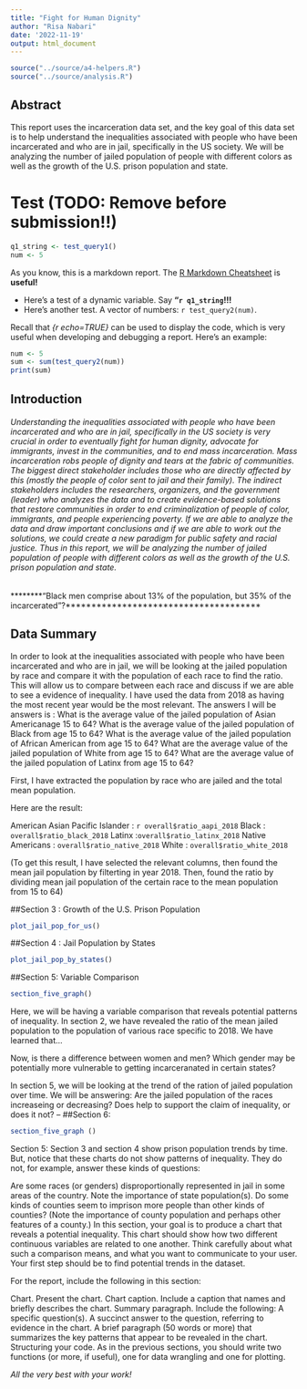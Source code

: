 ```yaml
---
title: "Fight for Human Dignity"
author: "Risa Nabari"
date: '2022-11-19'
output: html_document
---
```


```r
source("../source/a4-helpers.R")
source("../source/analysis.R")
```

## Abstract 
This report uses the incarceration data set, and the key goal of this data set is to help understand the inequalities associated with people who have been incarcerated and who are in jail, specifically in the US society. We will be analyzing the number of jailed population of people with different colors as well as the growth of the U.S. prison population and state. 

# Test (TODO: Remove before submission!!)
```r
q1_string <- test_query1()
num <- 5
```
As you know, this is a markdown report. The [R Markdown Cheatsheet](https://www.rstudio.com/wp-content/uploads/2015/02/rmarkdown-cheatsheet.pdf) is **useful!**

* Here's a test of a dynamic variable. Say **"`r q1_string`!!!** 
* Here's another test. A vector
of numbers: `r test_query2(num)`.

Recall that _{r echo=TRUE}_ can be used to display the code, 
which is very useful when developing and debugging a report. Here's an example: 

```r
num <- 5
sum <- sum(test_query2(num))
print(sum)
```

## Introduction 

###### Understanding the inequalities associated with people who have been incarcerated and who are in jail, specifically in the US society is very crucial in order to eventually fight for human dignity, advocate for immigrants, invest in the communities, and to end mass incarceration. Mass incarceration robs people of dignity and tears at the fabric of communities. The biggest direct stakeholder includes those who are directly affected by this (mostly the people of color sent to jail and their family). The indirect stakeholders includes the researchers, organizers, and the government (leader) who analyzes the data and to create evidence-based solutions that restore communities in order to end criminalization of people of color, immigrants, and people experiencing poverty. If we are able to analyze the data and draw important conclusions and if we are able to work out the solutions, we could create a new paradigm for public safety and racial justice. Thus in this report, we will be analyzing the number of jailed population of people with different colors as well as the growth of the U.S. prison population and state. 

********“Black men comprise about 13% of the population, but 35% of the incarcerated”?**************************************


## Data Summary 
In order to look at the inequalities associated with people who have been incarcerated and who are in jail, we will be looking at the jailed population by race and compare it with the population of each race to find the ratio. This will allow us to compare between each race and discuss if we are able to see a evidence of inequality. I have used the data from 2018 as having the most recent year would be the most relevant. 
The answers I will be answers is :
What is the average value of the jailed population of Asian Americanage 15 to 64?
What is the average value of the jailed population of Black from age 15 to 64?
What is the average value of the jailed population of African American from age 15 to 64?
What are the average value of the jailed population of White from age 15 to 64?
What are the average value of the jailed population of Latinx from age 15 to 64?

First, I have extracted the population by race who are jailed and the total mean population.

Here are the result:

American Asian Pacific Islander : `r overall$ratio_aapi_2018`
Black : `overall$ratio_black_2018`
Latinx :`overall$ratio_latinx_2018`
Native Americans : `overall$ratio_native_2018`
White : `overall$ratio_white_2018`

(To get this result, I have selected the relevant columns, then found the mean jail population by filterting 
in year 2018. Then, found the ratio by dividing mean jail population of the certain race to the mean population from 15 to 64) 

##Section 3 : Growth of the U.S. Prison Population
``` r
plot_jail_pop_for_us()
```

##Section 4 : Jail Population by States
``` r
plot_jail_pop_by_states()
```
##Section 5: Variable Comparison
``` r
section_five_graph()
```

Here, we will be having a variable comparison that reveals potential patterns of inequality. 
In section 2, we have revealed the ratio of the mean jailed population to the population of 
various race specific to 2018. We have learned that...

Now, is there a difference between women and men? Which gender may be potentially 
more vulnerable to getting incarceranated in certain states?



In section 5, we will be looking at the trend of the ration of jailed 
population over time. We will be answering: Are the jailed population of the races increaseing or decreasing?
Does help to support the claim of inequality, or does it not? 
--
##Section 6: 
``` r
section_five_graph ()
```

Section 5: <variable comparison that reveals potential patterns of inequality>
Section 3 and section 4 show prison population trends by time. But, notice that these charts do not show patterns of inequality. They do not, for example, answer these kinds of questions:

Are some races (or genders) disproportionally represented in jail in some areas of the country. Note the importance of state population(s).
Do some kinds of counties seem to imprison more people than other kinds of counties? (Note the importance of county population and perhaps other features of a county.)
In this section, your goal is to produce a chart that reveals a potential inequality. This chart should show how two different continuous variables are related to one another. Think carefully about what such a comparison means, and what you want to communicate to your user. Your first step should be to find potential trends in the dataset.

For the report, include the following in this section: 

Chart. Present the chart.
Chart caption. Include a caption that names and briefly describes the chart.
Summary paragraph. Include the following: 
A specific question(s).
A succinct answer to the question, referring to evidence in the chart.
A brief paragraph (50 words or more) that summarizes the key patterns that appear to be revealed in the chart.
Structuring your code. As in the previous sections, you should write two functions (or more, if useful), one for data wrangling and one for plotting.


_All the very best with your work!_

